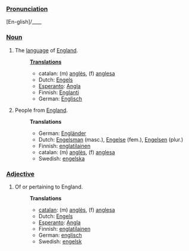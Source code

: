 ===[[Pronunciation]]===
[En-glish]/____

===[[Noun]]===
# The [[language]] of [[England]].
#:'''[[Translation]]s'''
#:*catalan: (m) [[anglès]], (f) [[anglesa]]
#:*Dutch: [[Engels]]
#:*[[Esperanto]]: [[Angla]]
#:*Finnish: [[Englanti]]
#:*German: [[Englisch]] 
# People from [[England]].
#:'''Translations'''
#:*German: [[Engländer]] 
#:*Dutch: [[Engelsman]] (masc.), [[Engelse]] (fem.), [[Engelsen]] (plur.)
#:*Finnish: [[englatilainen]]
#:*catalan: (m) [[anglès]], (f) [[anglesa]]
#:*Swedish: [[engelska]]
===[[Adjective]]===
# Of or pertaining to England.
#:'''Translations'''
#:*[[catalan]]: (m) [[anglès]], (f) [[anglesa]]
#:*Dutch: [[Engels]]
#:*[[Esperanto]]: [[Angla]]
#:*Finnish: [[englatilainen]]
#:*German: [[englisch]]
#:*Swedish: [[engelsk]]